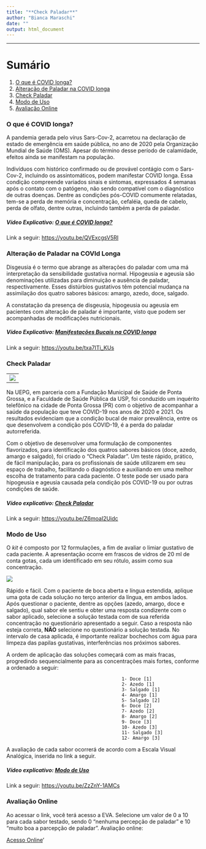 ---
title: "**Check Paladar**"
author: "Bianca Maraschi"
date: ""
output: html_document
---

------------------------------------------------------------------------

# **Sumário**

1.  [O que é COVID longa?](#O%20que%20é%20COVID%20longa?)\
2.  [Alteração de Paladar na COVID longa](#Alteração%20de%20Paladar%20na%20COVID%20longa)\
3.  [Check Paladar](#Check%20Paladar)\
4.  [Modo de Uso](#Modo%20de%20Uso)\
5.  [Avaliação Online](#Avaliação%20Online)

### **O que é COVID longa?**

A pandemia gerada pelo vírus Sars-Cov-2, acarretou na declaração de estado de emergência em saúde pública, no ano de 2020 pela Organização Mundial de Saúde (OMS). Apesar do término desse período de calamidade, efeitos ainda se manifestam na população.

Indivíduos com histórico confirmado ou de provável contágio com o Sars-Cov-2, incluindo os assintomáticos, podem manifestar COVID longa. Essa condição compreende variados sinais e sintomas, expressados 4 semanas após o contato com o patógeno, não sendo compatível com o diagnóstico de outras doenças. Dentre as condições pós-COVID comumente relatadas, tem-se a perda de memória e concentração, cefaléia, queda de cabelo, perda de olfato, dentre outras, incluindo também a perda de paladar.

##### **Vídeo Explicativo**: [O que é COVID longa?](https://youtu.be/QVExcgsV5RI)

Link a seguir: <https://youtu.be/QVExcgsV5RI>

### **Alteração de Paladar na COVId Longa**

Disgeusia é o termo que abrange as alterações do paladar com uma má interpretação da sensibilidade gustativa normal. Hipogeusia e ageusia são denominações utilizadas para diminuição e ausência de paladar, respectivamente. Esses distúrbios gustativos têm potencial mudança na assimilação dos quatro sabores básicos: amargo, azedo, doce, salgado.

A constatação da presença de disgeusia, hipogeusia ou ageusia em pacientes com alteração de paladar é importante, visto que podem ser acompanhadas de modificações nutricionais.

##### **Vídeo Explicativo**: [Manifestações Bucais na COVID longa](https://youtu.be/txa7ITi_KUs)

Link a seguir: <https://youtu.be/txa7ITi_KUs>

### **Check Paladar**

|                            |
|----------------------------|
| ![](figure/Frasco%203.jpg) |

Na UEPG, em parceria com a Fundação Municipal de Saúde de Ponta Grossa, e a Faculdade de Saúde Pública da USP, foi conduzido um inquérito telefônico na cidade de Ponta Grossa (PR) com o objetivo de acompanhar a saúde da população que teve COVID-19 nos anos de 2020 e 2021. Os resultados evidenciam que a condição bucal de maior prevalência, entre os que desenvolvem a condição pós COVID-19, é a perda do paladar autorreferida.

Com o objetivo de desenvolver uma formulação de componentes flavorizados, para identificação dos quatros sabores básicos (doce, azedo, amargo e salgado), foi criado o “Check Paladar”. Um teste rápido, prático, de fácil manipulação, para os profissionais de saúde utilizarem em seu espaço de trabalho, facilitando o diagnóstico e auxiliando em uma melhor escolha de tratamento para cada paciente. O teste pode ser usado para hipogeusia e ageusia causada pela condição pós COVID-19 ou por outras condições de saúde.

##### **Vídeo explicativo**: [Check Paladar](https://youtu.be/Z6moaI2Uidc)

Link a seguir: <https://youtu.be/Z6moaI2Uidc>

### **Modo de Uso**

O *kit* é composto por 12 formulações, a fim de avaliar o limiar gustativo de cada paciente. A apresentação ocorre em frascos de vidros de 20 ml de conta gotas, cada um identificado em seu rótulo, assim como sua concentração.

![](figure/Frasco%202.jpg)

Rápido e fácil. Com o paciente de boca aberta e língua estendida, aplique uma gota de cada solução no terço anterior da língua, em ambos lados. Após questionar o paciente, dentre as opções (azedo, amargo, doce e salgado), qual sabor ele sentiu e obter uma resposta condizente com o sabor aplicado, selecione a solução testada com de sua referida concentração no questionário apresentado a seguir. Caso a resposta não esteja correta, **NÃO** selecione no questionário a solução testada. No intervalo de casa aplicada, é importante realizar bochechos com água para limpeza das papilas gustativas, interferências nos próximos sabores.

A ordem de aplicação das soluções começará com as mais fracas, progredindo sequencialmente para as concentrações mais fortes, conforme a ordenado a seguir:

```         
                                          1- Doce [1]  
                                          2- Azedo [1]  
                                          3- Salgado [1]  
                                          4- Amargo [1]  
                                          5- Salgado [2]  
                                          6- Doce [2]  
                                          7- Azedo [2]  
                                          8- Amargo [2]  
                                          9- Doce [3]  
                                          10- Azedo [3]  
                                          11- Salgado [3]  
                                          12- Amargo [3]
```

A avaliação de cada sabor ocorrerá de acordo com a Escala Visual Analógica, inserida no link a seguir.

##### **Vídeo explicativo**: [Modo de Uso](https://youtu.be/ZzZnY-1AMCs) 

Link a seguir: <https://youtu.be/ZzZnY-1AMCs>   

### **Avaliação Online**

Ao acessar o link, você terá acesso a EVA. Selecione um valor de 0 a 10 para cada sabor testado, sendo 0 "nenhuma percepção de paladar" e 10 "muito boa a parcepção de paladar". Avaliação online:

[Acesso Online](https://docs.google.com/forms/d/e/1FAIpQLSeg5kPUOytyEhvBmBULOrsLQfwWUF5412PqoaUoJVLsy_ADtw/viewform?usp=header)'
